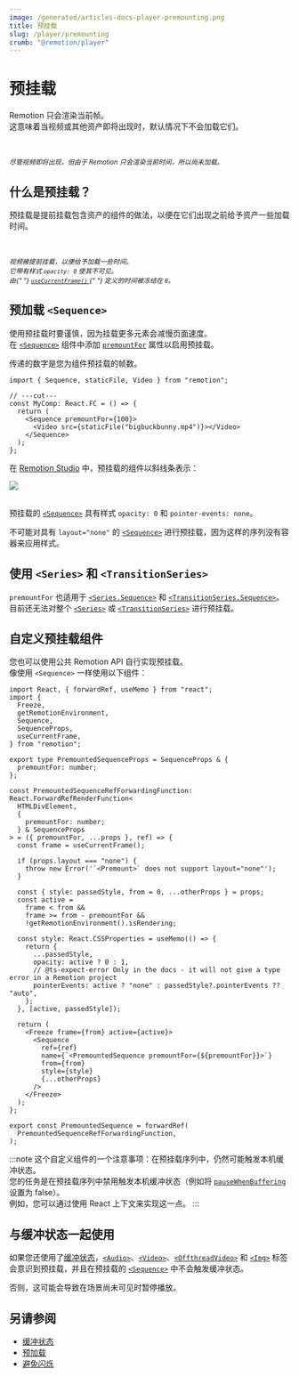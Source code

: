 ```yaml
---
image: /generated/articles-docs-player-premounting.png
title: 预挂载
slug: /player/premounting
crumb: "@remotion/player"
---
```



# 预挂载<AvailableFrom v="4.0.140"/>

Remotion 只会渲染当前帧。  
这意味着当视频或其他资产即将出现时，默认情况下不会加载它们。

<NoPremounting />
<br />
<p style={{ lineHeight: 1.2 }}>
  <sub>
    <em>
      尽管视频即将出现，但由于 Remotion 只会渲染当前时间，所以尚未加载。
    </em>
  </sub>
</p>

## 什么是预挂载？

预挂载是提前挂载包含资产的组件的做法，以便在它们出现之前给予资产一些加载时间。

<Premounting />
<br />
<p style={{ lineHeight: 1.2 }}>
  <sub>
    <em>
      视频被提前挂载，以便给予加载一些时间。
      <br />
      它带有样式 <code>opacity: 0</code> 使其不可见。
      <br />
      由{" "}
      <a href="/docs/use-current-frame">
        <code>useCurrentFrame()</code>
      </a>{" "}
      定义的时间被冻结在 <code>0</code>。
    </em>
  </sub>
</p>

## 预加载 `<Sequence>`

使用预挂载时要谨慎，因为挂载更多元素会减慢页面速度。  
在 [`<Sequence>`](/docs/sequence) 组件中添加 [`premountFor`](/docs/sequence#premountfor) 属性以启用预挂载。

传递的数字是您为组件预挂载的帧数。

```tsx twoslash title="Premounted.tsx"
import { Sequence, staticFile, Video } from "remotion";

// ---cut---
const MyComp: React.FC = () => {
  return (
    <Sequence premountFor={100}>
      <Video src={staticFile("bigbuckbunny.mp4")}></Video>
    </Sequence>
  );
};
```

在 [Remotion Studio](/docs/studio) 中，预挂载的组件以斜线条表示：

<img src="/img/premount.png" />
<br />
<br />

预挂载的 [`<Sequence>`](/docs/sequence) 具有样式 `opacity: 0` 和 `pointer-events: none`。

不可能对具有 `layout="none"` 的 [`<Sequence>`](/docs/sequence) 进行预挂载，因为这样的序列没有容器来应用样式。

## 使用 `<Series>` 和 `<TransitionSeries>`

`premountFor` 也适用于 [`<Series.Sequence>`](/docs/series) 和 [`<TransitionSeries.Sequence>`](/docs/transitions/transitionseries)。  
目前还无法对整个 [`<Series>`](/docs/series) 或 [`<TransitionSeries>`](/docs/transitions/transitionseries) 进行预挂载。

## 自定义预挂载组件

您也可以使用公共 Remotion API 自行实现预挂载。  
像使用 `<Sequence>` 一样使用以下组件：

```tsx twoslash title="PremountedSequence.tsx"
import React, { forwardRef, useMemo } from "react";
import {
  Freeze,
  getRemotionEnvironment,
  Sequence,
  SequenceProps,
  useCurrentFrame,
} from "remotion";

export type PremountedSequenceProps = SequenceProps & {
  premountFor: number;
};

const PremountedSequenceRefForwardingFunction: React.ForwardRefRenderFunction<
  HTMLDivElement,
  {
    premountFor: number;
  } & SequenceProps
> = ({ premountFor, ...props }, ref) => {
  const frame = useCurrentFrame();

  if (props.layout === "none") {
    throw new Error('`<Premount>` does not support layout="none"');
  }

  const { style: passedStyle, from = 0, ...otherProps } = props;
  const active =
    frame < from &&
    frame >= from - premountFor &&
    !getRemotionEnvironment().isRendering;

  const style: React.CSSProperties = useMemo(() => {
    return {
      ...passedStyle,
      opacity: active ? 0 : 1,
      // @ts-expect-error Only in the docs - it will not give a type error in a Remotion project
      pointerEvents: active ? "none" : passedStyle?.pointerEvents ?? "auto",
    };
  }, [active, passedStyle]);

  return (
    <Freeze frame={from} active={active}>
      <Sequence
        ref={ref}
        name={`<PremountedSequence premountFor={${premountFor}}>`}
        from={from}
        style={style}
        {...otherProps}
      />
    </Freeze>
  );
};

export const PremountedSequence = forwardRef(
  PremountedSequenceRefForwardingFunction,
);
```

:::note
这个自定义组件的一个注意事项：在预挂载序列中，仍然可能触发本机缓冲状态。  
您的任务是在预挂载序列中禁用触发本机缓冲状态（例如将 [`pauseWhenBuffering`](/docs/offthreadvideo#pausewhenbuffering) 设置为 false）。  
例如，您可以通过使用 React 上下文来实现这一点。
:::

## 与缓冲状态一起使用

如果您还使用了[缓冲状态](/docs/player/buffer-state)，[`<Audio>`](/docs/audio#pausewhenbuffering)、[`<Video>`](/docs/video#pausewhenbuffering)、[`<OffthreadVideo>`](/docs/offthreadvideo#pausewhenbuffering) 和 [`<Img>`](/docs/img#pausewhenloading) 标签会意识到预挂载，并且在预挂载的 [`<Sequence>`](/docs/sequence) 中不会触发缓冲状态。

否则，这可能会导致在场景尚未可见时暂停播放。

## 另请参阅

- [缓冲状态](/docs/player/buffer-state)
- [预加载](/docs/player/preloading)
- [避免闪烁](/docs/troubleshooting/player-flicker) 


